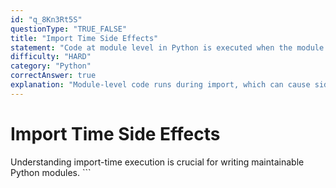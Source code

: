 ```yaml
---
id: "q_8Kn3Rt5S"
questionType: "TRUE_FALSE"
title: "Import Time Side Effects"
statement: "Code at module level in Python is executed when the module is first imported, which can cause side effects and impact import performance."
difficulty: "HARD"
category: "Python"
correctAnswer: true
explanation: "Module-level code runs during import, which can cause side effects, slow imports, and create circular import issues. Best practice is to minimize module-level code and use if __name__ == '__main__' guards for script-specific code."
---
```


# Import Time Side Effects

Understanding import-time execution is crucial for writing maintainable Python modules.
\`\`\`
